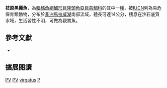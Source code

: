 {{Speciesbox
| name = 枝原黑麗魚
| status = VU
| status_system= IUCN3.1
| image = 
| image_width = 260px
| image_caption = 
| genus = Protomelas
| species = virgatus
| authority = [[Trewavas|Trewavas]], 1935
| synonyms = *''Haplochromis virgatus''<br /><small>Trewavas, 1935</small>
*''Cyrtocara virgata''<br /><small>Trewavas, 1935</small>
}}
'''枝原黑麗魚'''，為[[輻鰭魚綱|輻鰭魚綱]][[鱸形目|鱸形目]][[隆頭魚亞目|隆頭魚亞目]][[慈鯛科|慈鯛科]]的其中一[[種|種]]，被[[IUCN|IUCN]]列為易危保育類動物，分布於[[非洲|非洲]][[馬拉威湖|馬拉威湖]]南部流域，體長可達14公分，棲息在沙石底質水域，生活習性不明，可做為觀賞魚。

== 參考文獻 ==
*{{FishBase_species|genus=Protomelas|species=virgatus|year=2013|month=4}}
== 擴展閱讀 ==
{{refbegin}}
{{wikispecies-inline|Protomelas virgatus|枝原黑麗魚}}
{{refend}}
{{Taxonbar|from=Q1940949}}

[[Category:IUCN红色名录易危物种|PV]]
[[Category:觀賞魚|PV]]
[[Category:原黑麗魚屬|virgatus]]
[[Category:1935年描述的魚類|P]]

{{鱸形目小作品}}